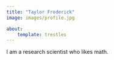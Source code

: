 ```yaml
---
title: "Taylor Frederick"
image: images/profile.jpg

about:
    template: trestles
---
```


I am a research scientist who likes math.
